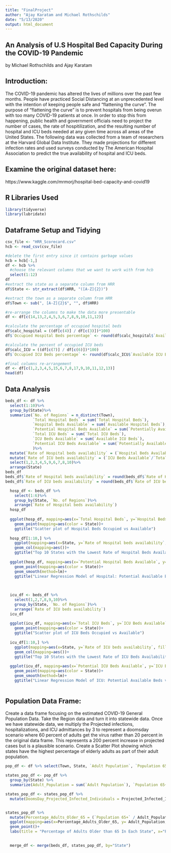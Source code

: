 ```yaml
---
title: "FinalProject"
author: "Ajay Karatam and Michael Rothschilds"
date: "5/13/2020"
output: html_document
---
```

## An Analysis of U.S Hospital Bed Capacity During the COVID-19 Pandemic
by Michael Rothschilds and Ajay Karatam

## Introduction: 
The COVID-19 pandemic has altered the lives of millions over the past few months. 
People have practiced Social Distancing at an unprecedented level with the intention 
of keeping people safe and "flattening the curve". The purpose of "flattening the curve" 
is to prevent hospitals from being overun with too many COVID-19 patients at once. 
In order to stop this from happening, public health and government officials need to 
project the number of cases, the rate of hospitilization, and the resulting number of 
hospital and ICU beds needed at any given time across all areas of the United States. 
The following data was collected from a team of researchers at the Harvard Global Data Institute. 
They made projections for different infection rates and used surveys conducted by 
The American Hospital Association to predict the true availability of hospital and ICU beds.

## Examine the original dataset here: 
https://www.kaggle.com/mrmorj/hospital-bed-capacity-and-covid19

## R Libraries Used
``` r
library(tidyverse)
library(lubridate)
```



## Dataframe Setup and Tidying

```r
csv_file <- "HRR_Scorecard.csv"
hcb <- read_csv(csv_file)

#delete the first entry since it contains garbage values
hcb = hcb[-1,]
df <- hcb %>%
  #choose the relevant columns that we want to work with from hcb 
  select(1:12)
df
#extract the state as a separate column from HRR
df$State <- str_extract(df$HRR, "([A-Z]{2})")

#extract the town as a separate column from HRR
df$Town <- sub(", [A-Z]{2}$", "", df$HRR)

#re-arrange the columns to make the data more presentable
df <- df[c(14,13,2,4,5,3,6,7,8,9,10,11,12)]

#calculate the percentage of occupied hospital beds
df$calc_hospital = ((df[c(4)] / df[c(3)])*100)
df$`Occupied Hospital Beds percentage` <- round(df$calc_hospital$`Available Hospital Beds`,digits=2) 

#calculate the percent of occupied ICU beds
df$calc_ICU = ((df[c(7)] / df[c(6)])*100)
df$`Occupied ICU Beds percentage` <- round(df$calc_ICU$`Available ICU Beds`, digits=2)

#final columns re-arrangement
df <- df[c(1,2,3,4,5,15,6,7,8,17,9,10,11,12,13)]
head(df)
```

## Data Analysis
```r

beds_df <- df %>%
  select(1:10)%>%
  group_by(State)%>%
  summarize(`No. of Regions` = n_distinct(Town),
            `Total Hospital Beds` = sum(`Total Hospital Beds`), 
            `Hospital Beds Available` = sum(`Available Hospital Beds`),
            `Potential Hospital Beds Available` = sum(`Potentially Available Hospital Beds*`),
            `Total ICU Beds` = sum(`Total ICU Beds`), 
            `ICU Beds Available` = sum(`Available ICU Beds`),
            `Potential ICU Beds Available` = sum(`Potentially Available ICU Beds*`)
            )%>%
  mutate(`Rate of Hospital beds availability` = (`Hospital Beds Available`/`Total Hospital Beds`)*100)%>%
  mutate(`Rate of ICU beds availability` = (`ICU Beds Available`/`Total ICU Beds`)*100)%>%
  select(1,2,3,4,5,9,6,7,8,10)%>%
  arrange(State)
beds_df
beds_df$`Rate of Hospital beds availability` = round(beds_df$`Rate of Hospital beds availability`, digits=2)
beds_df$`Rate of ICU beds availability` = round(beds_df$`Rate of ICU beds availability`, digits=2)
```

```r
  hosp_df <- beds_df %>%
    select(1:6)%>%
    group_by(State, `No. of Regions`)%>%
    arrange(`Rate of Hospital beds availability`)
  hosp_df
  
  ggplot(hosp_df, mapping=aes(x=`Total Hospital Beds`, y=`Hospital Beds Available`))+
    geom_point(mapping=aes(color = State))+
    ggtitle("Scatter plot of Hospital Beds Occupied vs Available")
  
  hosp_df[1:10,] %>%
    ggplot(mapping=aes(x=State, y=`Rate of Hospital beds availability`, fill= `No. of Regions`))+
    geom_col(mapping=aes())+
    ggtitle("Top 10 States with the Lowest Rate of Hospital Beds Availability")
  
  ggplot(hosp_df, mapping=aes(x=`Potential Hospital Beds Available`, y=`Hospital Beds Available`))+
    geom_point(mapping=aes(color = State))+
    geom_smooth(method=lm)+
    ggtitle("Linear Regression Model of Hospital: Potential Available Beds vs Available Beds")
  
  
```




```r
  icu_df <- beds_df %>%
    select(1,2,7,8,9,10)%>%
    group_by(State, `No. of Regions`)%>%
    arrange(`Rate of ICU beds availability`)
  icu_df
  
  ggplot(icu_df, mapping=aes(x=`Total ICU Beds`, y=`ICU Beds Available`))+
    geom_point(mapping=aes(color = State))+
    ggtitle("Scatter plot of ICU Beds Occupied vs Available")
  
  icu_df[1:10,] %>%
    ggplot(mapping=aes(x=State, y=`Rate of ICU beds availability`, fill= `No. of Regions`))+
    geom_col(mapping=aes())+
    ggtitle("Top 10 States with the Lowest Rate of ICU Beds Availability")
  
  ggplot(icu_df, mapping=aes(x=`Potential ICU Beds Available`, y=`ICU Beds Available`))+
    geom_point(mapping=aes(color = State))+
    geom_smooth(method=lm)+
    ggtitle("Linear Regression Model of ICU: Potential Available Beds vs Available Beds")
  
```




## Population Data Frame:
Create a data frame focusing on the estimated COVID-19 General Population Data. 
Take the Region data and turn it into statewide data. 
Once we have statewide data, we multiply the Projected infections, hospitalizations, 
and ICU admittances by 3 to represent a doomsday scenario where 60 percent of adults 
get the virus rather than 20 percent in the original data frame. 
This represents a 200 percent increase in projected cases but is a plausible scenario.
Create a Scatter Plot showing which states have the highest percentage of elderly adults as 
part of their adult population.

``` r
pop_df <- df %>% select(Town, State, `Adult Population`, `Population 65+`, `Projected Infected Individuals`, `Projected Hospitalized Individuals`, `Projected Individuals Needing ICU Care`)

states_pop_df <- pop_df %>% 
  group_by(State) %>%
  summarize(Adult_Population = sum(`Adult Population`), `Population 65+` = sum(`Population 65+`), Projected_Infected_Individuals = sum(`Projected Infected Individuals`), Projected_Hospitalized_Individuals = sum(`Projected Hospitalized Individuals`), Projected_ICU_Care = sum(`Projected Individuals Needing ICU Care`))

states_pop_df <- states_pop_df %>%
  mutate(DoomsDay_Projected_Infected_Individuals = Projected_Infected_Individuals * 3, Doomsday_Projected_Hospitalized_Individuals = Projected_Hospitalized_Individuals *3, Doomsday_Projected_ICU_Care = Projected_ICU_Care * 3)


states_pop_df %>%
  mutate(Percentage_Adults_Older_65 = (`Population 65+` / Adult_Population) * 100) %>%
  ggplot(mapping=aes(x=Percentage_Adults_Older_65, y= Adult_Population, color = State))+
  geom_point()+
  labs(title = "Percentage of Adults Older than 65 In Each State", x="Percentage", y="Number of Adults")
  
```


```r
  merge_df <- merge(beds_df, states_pop_df, by="State")
```





